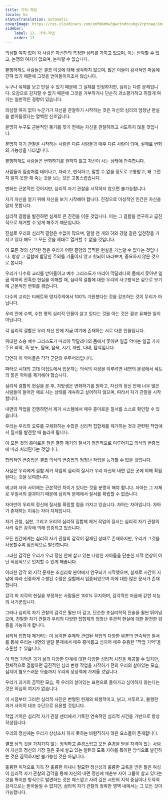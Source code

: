 ```yaml
---
title: 기억-작업
locale: ko
statusTranslation: automatic
coverImage: https://res.cloudinary.com/xmfm6mhw3gwctndtcubgx2rptnae/image/upload/v1741354419/small_cover_la_gran_rebelion_28716e29d2.webp
sidebar:
    label: 13. 기억-작업
    order: 13
---
```

의심할 여지 없이 각 사람은 자신만의 특정한 심리를 가지고 있으며, 이는 반박할 수 없고, 논쟁의 여지가 없으며, 논파할 수 없습니다.

불행하게도 사람들은 결코 이것에 대해 생각하지 않으며, 많은 이들이 감각적인 마음에 갇혀 있기 때문에 그것을 받아들이지조차 않습니다.

누구나 육체를 보고 만질 수 있기 때문에 그 실재를 인정하지만, 심리는 다른 문제입니다. 오감으로 감지할 수 없기 때문에 그것을 거부하거나 단순히 과소평가하고 하찮게 여기는 일반적인 경향이 있습니다.

의심할 여지 없이 누군가가 자신을 관찰하기 시작하는 것은 자신의 심리의 엄청난 현실을 받아들였다는 명백한 신호입니다.

분명히 누구도 근본적인 동기를 찾기 전에는 자신을 관찰하려고 시도하지 않을 것입니다.

분명히 자기 관찰을 시작하는 사람은 다른 사람들과 매우 다른 사람이 되며, 실제로 변화의 가능성을 나타냅니다.

불행하게도 사람들은 변화하기를 원하지 않고 자신이 사는 상태에 만족합니다.

사람들이 짐승처럼 태어나고, 자라고, 번식하고, 말할 수 없을 정도로 고통받고, 왜 그런지 알지 못한 채 죽는 것을 보는 것은 고통스럽습니다.

변화는 근본적인 것이지만, 심리적 자기 관찰을 시작하지 않으면 불가능합니다.

자기 자신을 알기 위해 자신을 보기 시작해야 합니다. 진정으로 이성적인 인간은 자신을 알지 못합니다.

심리적 결함을 발견하면 실제로 큰 진전을 이룬 것입니다. 이는 그 결함을 연구하고 급진적으로 제거할 수 있게 해주기 때문입니다.

진실로 우리의 심리적 결함은 수없이 많으며, 말할 천 개의 혀와 강철 같은 입천장을 가지고 있다 해도 그 모든 것을 제대로 열거할 수 없을 것입니다.

이 모든 것의 심각한 점은 우리가 어떤 결함의 끔찍한 현실을 가늠할 수 없다는 것입니다. 항상 그 결함에 합당한 주의를 기울이지 않고 헛되이 바라보며, 중요하지 않은 것으로 봅니다.

우리가 다수의 교리를 받아들이고 예수 그리스도가 마리아 막달레나의 몸에서 쫓아낸 일곱 악마의 잔혹한 현실을 이해할 때, 심리적 결함에 대한 우리의 사고방식은 겉으로 보기에 근본적인 변화를 겪습니다.

다수의 교리는 티베트와 영지주의에서 100% 기원했다는 것을 강조하는 것이 무리가 아닙니다.

우리 안에 수백, 수천 명의 심리적 인물이 살고 있다는 것을 아는 것은 결코 유쾌한 일이 아닙니다.

각 심리적 결함은 우리 자신 안에 지금 여기에 존재하는 서로 다른 인물입니다.

위대한 스승 예수 그리스도가 마리아 막달레나의 몸에서 쫓아낸 일곱 악마는 일곱 가지 주요 죄악, 즉 분노, 탐욕, 음욕, 시기, 자만, 나태, 탐식입니다.

당연히 이 악마들은 각각 군단의 우두머리입니다.

파라오 시대의 고대 이집트에서 입문자는 의식의 각성을 이루려면 내면의 본성에서 세트의 붉은 악마를 제거해야 했습니다.

심리적 결함의 현실을 본 후, 지망생은 변화하기를 원하고, 자신의 정신 안에 너무 많은 사람들이 들어찬 채로 사는 상태를 계속하고 싶어하지 않으며, 따라서 자기 관찰을 시작합니다.

내면의 작업을 진행하면서 제거 시스템에서 매우 흥미로운 질서를 스스로 확인할 수 있습니다.

우리는 우리의 오류를 구체화하는 수많은 심리적 집합체를 제거하는 것과 관련된 작업에서 질서를 발견할 때 놀라게 됩니다.

이 모든 것의 흥미로운 점은 결함 제거의 질서가 점진적으로 이루어지고 의식의 변증법에 따라 처리된다는 것입니다.

합리적인 변증법은 결코 의식의 변증법의 엄청난 작업을 능가할 수 없을 것입니다.

사실은 우리에게 결함 제거 작업의 심리적 질서가 우리 자신의 내면 깊은 곳에 의해 확립된다는 것을 보여줍니다.

에고와 자아 사이에는 근본적인 차이가 있다는 것을 분명히 해야 합니다. 자아는 그 자체로 무질서의 결과이기 때문에 심리적 문제에서 질서를 확립할 수 없습니다.

자아만이 우리의 정신에 질서를 확립할 힘을 가지고 있습니다. 자아는 자아입니다. 자아가 존재하는 이유는 자아 자체입니다.

자기 관찰, 심판, 그리고 우리의 심리적 집합체 제거 작업의 질서는 심리적 자기 관찰의 사려 깊은 감각에 의해 입증되고 있습니다.

모든 인간에게는 심리적 자기 관찰의 감각이 잠재된 상태로 존재하지만, 우리가 그것을 사용할수록 점진적으로 발전합니다.

그러한 감각은 우리가 우리 정신 안에 살고 있는 다양한 자아들을 단순한 지적 연상이 아닌 직접적으로 인지할 수 있게 해줍니다.

이러한 감각 외 지각 문제는 초심리학 분야에서 연구되기 시작했으며, 실제로 시간이 지남에 따라 신중하게 수행된 수많은 실험에서 입증되었으며 이에 대한 많은 문서가 존재합니다.

감각 외 지각의 현실을 부정하는 사람들은 100% 무지하며, 감각적인 마음에 갇힌 지능의 사기꾼입니다.

그러나 심리적 자기 관찰의 감각은 훨씬 더 깊고, 단순한 초심리학적 진술을 훨씬 뛰어넘으며, 친밀한 자기 관찰과 우리의 다양한 집합체의 엄청난 주관적 현실에 대한 완전한 검증을 가능하게 합니다.

심리적 집합체 제거라는 이 심각한 주제와 관련된 작업의 다양한 부분의 연속적인 질서를 통해 우리는 내면의 발달 문제에서 매우 흥미롭고 심지어 매우 유용한 "작업 기억"을 추론할 수 있습니다.

이 작업 기억은 과거 삶의 다양한 단계에 대한 다양한 심리적 사진을 제공할 수 있지만, 전체적으로 결합하면 급진적인 심리 변형 작업을 시작하기 전의 우리의 살아있는 모습, 심지어 혐오스러운 모습까지 우리의 상상력에 가져올 것입니다.

우리가 과거의 끔찍한 모습, 즉 우리의 살아있는 표현으로 돌아가고 싶어하지 않는다는 것은 의심의 여지가 없습니다.

이 시점부터 그러한 심리적 사진은 변형된 현재와 퇴행적이고, 낡고, 서투르고, 불행한 과거 사이의 대조 수단으로 유용할 것입니다.

작업 기억은 심리적 자기 관찰 센터에서 기록한 연속적인 심리적 사건을 기반으로 항상 작성됩니다.

우리의 정신에는 우리가 상상조차 하지 못하는 바람직하지 않은 요소들이 존재합니다.

결코 남의 것을 가져가지 않는 정직하고 존경스럽고 모든 존경을 받을 자격이 있는 사람이 자신의 정신의 가장 깊은 곳에 살고 있는 일련의 도둑 자아를 특이한 방식으로 발견하는 것은 끔찍하지만 불가능한 것은 아닙니다.

훌륭한 미덕으로 가득 찬 훌륭한 아내나 절묘한 정신성과 훌륭한 교육을 받은 젊은 여성이 심리적 자기 관찰의 감각을 통해 자신의 내면 정신에 매춘부 자아 그룹이 살고 있다는 것을 특이한 방식으로 발견하는 것은 메스껍고 사려 깊은 시민의 지적 중심이나 도덕적 감각으로는 받아들일 수 없지만, 심리적 자기 관찰의 정확한 영역 내에서는 그 모든 것이 가능합니다.

